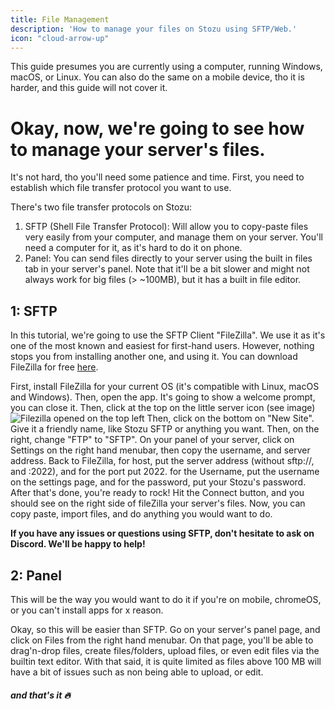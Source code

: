 ```yaml
---
title: File Management
description: 'How to manage your files on Stozu using SFTP/Web.'
icon: "cloud-arrow-up"
---
```


<Note>This guide presumes you are currently using a computer, running Windows, macOS, or Linux. You can also do the same on a mobile device, tho it is harder, and this guide will not cover it.</Note>

# Okay, now, we're going to see how to manage your server's files.
It's not hard, tho you'll need some patience and time.
First, you need to establish which file transfer protocol you want to use.

There's two file transfer protocols on Stozu:
1. SFTP (Shell File Transfer Protocol): Will allow you to copy-paste files very easily from your computer, and manage them on your server. You'll need a computer for it, as it's hard to do it on phone.
2. Panel: You can send files directly to your server using the built in files tab in your server's panel. Note that it'll be a bit slower and might not always work for big files (> ~100MB), but it has a built in file editor.

## 1: SFTP
<Info>In this tutorial, we're going to use the SFTP Client "FileZilla". We use it as it's one of the most known and easiest for first-hand users. However, nothing stops you from installing another one, and using it. You can download FileZilla for free [here](https://filezilla-project.org/download.php?type=client).</Info>

First, install FileZilla for your current OS (it's compatible with Linux, macOS and Windows).
Then, open the app. It's going to show a welcome prompt, you can close it.
Then, click at the top on the little server icon (see image) 
<img src="/images/filezilla.png" alt="Filezilla opened on the top left" />
Then, click on the bottom on "New Site". Give it a friendly name, like Stozu SFTP or anything you want. Then, on the right, change "FTP" to "SFTP".
On your panel of your server, click on Settings on the right hand menubar, then copy the username, and server address.
Back to FileZilla, for host, put the server address (without sftp://, and :2022), and for the port put 2022.
for the Username, put the username on the settings page, and for the password, put your Stozu's password.
After that's done, you're ready to rock! Hit the Connect button, and you should see on the right side of fileZilla your server's files.
Now, you can copy paste, import files, and do anything you would want to do.

**If you have any issues or questions using SFTP, don't hesitate to ask on Discord. We'll be happy to help!**

## 2: Panel
<Info>This will be the way you would want to do it if you're on mobile, chromeOS, or you can't install apps for x reason.</Info>

Okay, so this will be easier than SFTP. Go on your server's panel page, and click on Files from the right hand menubar.
On that page, you'll be able to drag'n-drop files, create files/folders, upload files, or even edit files via the builtin text editor.
With that said, it is quite limited as files above 100 MB will have a bit of issues such as non being able to upload, or edit.

##### and that's it 🔥